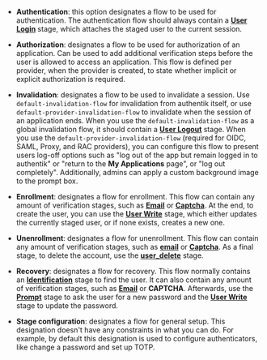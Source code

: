 -   **Authentication**: this option designates a flow to be used for authentication. The authentication flow should always contain a [**User Login**](../../stages/user_login/index.md) stage, which attaches the staged user to the current session.

-   **Authorization**: designates a flow to be used for authorization of an application. Can be used to add additional verification steps before the user is allowed to access an application. This flow is defined per provider, when the provider is created, to state whether implicit or explicit authorization is required.

-   **Invalidation**: designates a flow to be used to invalidate a session. Use `default-invalidation-flow` for invalidation from authentik itself, or use `default-provider-invalidation-flow` to invalidate when the session of an application ends. When you use the `default-invalidation-flow` as a global invalidation flow, it should contain a [**User Logout**](../../stages/user_logout.md) stage. When you use the `default-provider-invalidation-flow` (required for OIDC, SAML, Proxy, and RAC providers), you can configure this flow to present users log-off options such as "log out of the app but remain logged in to authentik" or "return to the **My Applications** page", or "log out completely". Additionally, admins can apply a custom background image to the prompt box.

-   **Enrollment**: designates a flow for enrollment. This flow can contain any amount of verification stages, such as [**Email**](../../stages/email/index.mdx) or [**Captcha**](../stages/captcha/index.md). At the end, to create the user, you can use the [**User Write**](../../stages/user_write.md) stage, which either updates the currently staged user, or if none exists, creates a new one.

-   **Unenrollment**: designates a flow for unenrollment. This flow can contain any amount of verification stages, such as [**email**](../../stages/email/index.mdx) or [**Captcha**](../../stages/captcha/index.md). As a final stage, to delete the account, use the [**user_delete**](../../stages/user_delete.md) stage.

-   **Recovery**: designates a flow for recovery. This flow normally contains an [**Identification**](../../stages/identification/index.md) stage to find the user. It can also contain any amount of verification stages, such as [**Email**](../../stages/email/index.mdx) or **CAPTCHA**. Afterwards, use the [**Prompt**](../../stages/prompt/index.md) stage to ask the user for a new password and the [**User Write**](../../stages/user_write.md) stage to update the password.

-   **Stage configuration**: designates a flow for general setup. This designation doesn't have any constraints in what you can do. For example, by default this designation is used to configure authenticators, like change a password and set up TOTP.
